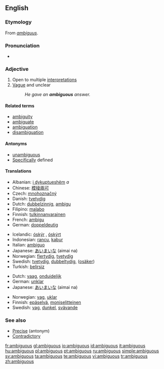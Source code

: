 ==English==

===Etymology===
From {{L.}} ''[[ambiguus]]''.

===Pronunciation===
* {{audio|en-us-ambiguous.ogg|Audio (US)}}

===Adjective===
{{en-adj-more}}

# Open to multiple [[interpretation]]s
# [[Vague]] and unclear
#: ''He gave an '''ambiguous''' answer.''

====Related terms====
* [[ambiguity]]
* [[ambiguate]]
* [[ambiguation]]
* [[disambiguation]]

====Antonyms====
* [[unambiguous]]
* [[Specific]]ally defined

====Translations====
{{trans-top|open to multiple interpretations}}
* Albanian: [[i dykuptueshëm]] ''a''
* Chinese: [[模稜兩可]]
* Czech: [[mnohoznačný]] {{m}}
* Danish: [[tvetydig]]
* Dutch: [[dubbelzinnig]], [[ambigu]]
* Filipino: [[malabo]]
* Finnish: [[tulkinnanvarainen]]
* French: [[ambigu]]
* German: [[doppeldeutig]]
{{trans-mid}}
* Icelandic: [[óskýr]] {{m|f}}, [[óskýrt]] {{n}}
* Indonesian: [[rancu]], [[kabur]]
* Italian: [[ambiguo]] {{m}}
* Japanese: [[あいまいな]] (aimai na)
* Norwegian: [[flertydig]], [[tvetydig]]
* Swedish: [[tvetydig]], [[dubbeltydig]], ([[osäker]])
* Turkish: [[belirsiz]]
{{trans-bottom}}

{{trans-top|vague and unclear}}
* Dutch: [[vaag]], [[onduidelijk]]
* German: [[unklar]]
* Japanese: [[あいまいな]] (aimai na)
{{trans-mid}}
* Norwegian: [[vag]], [[uklar]]
* Finnish: [[epäselvä]], [[moniselitteinen]]
* Swedish: [[vag]], [[dunkel]], [[svävande]]
{{trans-bottom}}

===See also===
* [[Precise]] (antonym)
* [[contradictory|Contradictory]]

[[fr:ambiguous]]
[[gl:ambiguous]]
[[io:ambiguous]]
[[id:ambiguous]]
[[it:ambiguous]]
[[hu:ambiguous]]
[[pl:ambiguous]]
[[pt:ambiguous]]
[[ru:ambiguous]]
[[simple:ambiguous]]
[[sv:ambiguous]]
[[ta:ambiguous]]
[[te:ambiguous]]
[[vi:ambiguous]]
[[tr:ambiguous]]
[[zh:ambiguous]]